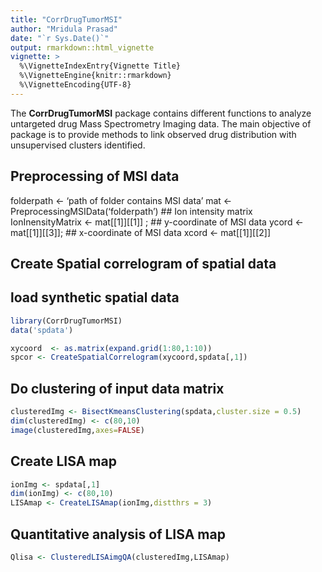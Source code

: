 ```yaml
---
title: "CorrDrugTumorMSI"
author: "Mridula Prasad"
date: "`r Sys.Date()`"
output: rmarkdown::html_vignette
vignette: >
  %\VignetteIndexEntry{Vignette Title}
  %\VignetteEngine{knitr::rmarkdown}
  %\VignetteEncoding{UTF-8}
---
```


The **CorrDrugTumorMSI** package contains different functions to analyze untargeted drug Mass Spectrometry Imaging data. The main objective of package is to provide methods to link observed drug distribution with unsupervised clusters identified. 


## Preprocessing of MSI data

folderpath <- 'path of folder contains MSI data'
mat <- PreprocessingMSIData('folderpath')
## Ion intensity matrix
IonInensityMatrix   <- mat[[1]][[1]] ;
## y-coordinate of MSI data
ycord               <- mat[[1]][[3]]; 
## x-coordinate of MSI data
xcord               <- mat[[1]][[2]]



## Create Spatial correlogram of spatial data 

## load synthetic spatial data

```r
library(CorrDrugTumorMSI)
data('spdata')

xycoord  <- as.matrix(expand.grid(1:80,1:10))
spcor <- CreateSpatialCorrelogram(xycoord,spdata[,1])

```

## Do clustering of input data matrix

```r
clusteredImg <- BisectKmeansClustering(spdata,cluster.size = 0.5)
dim(clusteredImg) <- c(80,10)
image(clusteredImg,axes=FALSE)

```

## Create LISA map

```r
ionImg <- spdata[,1]
dim(ionImg) <- c(80,10)
LISAmap <- CreateLISAmap(ionImg,distthrs = 3)

```

## Quantitative analysis of LISA map 

```r
Qlisa <- ClusteredLISAimgQA(clusteredImg,LISAmap)

```


